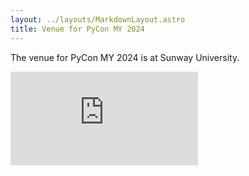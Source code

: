```yaml
---
layout: ../layouts/MarkdownLayout.astro
title: Venue for PyCon MY 2024
---
```


The venue for PyCon MY 2024 is at Sunway University.

<div class="card shadow-xl">
<iframe
  class="w-auto h-96"
  src="https://www.google.com/maps/embed?pb=!1m18!1m12!1m3!1d3984.100381083379!2d101.6013884749708!3d3.0678400969078745!2m3!1f0!2f0!3f0!3m2!1i1024!2i768!4f13.1!3m3!1m2!1s0x31cc4c8f5912644b%3A0x77612fa0225cad69!2sSunway%20University!5e0!3m2!1sen!2smy!4v1712373058568!5m2!1sen!2smy"
  style="border:0;"
  allowfullscreen=""
  loading="lazy"
  referrerpolicy="no-referrer-when-downgrade"
></iframe>
</div>